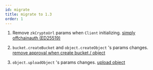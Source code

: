 ```yaml
---
id: migrate
title: migrate to 1.3
order: 1
---
```


1. Remove `zkCryptoUrl` params when `Client` initializing. [simply offchainauth (ED25519)](https://github.com/bnb-chain/greenfield-js-sdk/pull/489)

2. `bucket.createBucket` and `object.createObject` 's params changes. [remove approval when create bucket / object](https://github.com/bnb-chain/greenfield-js-sdk/pull/498)

3. `object.uploadObject` 's params changes. [upload object](https://github.com/bnb-chain/greenfield-js-sdk/pull/500)
